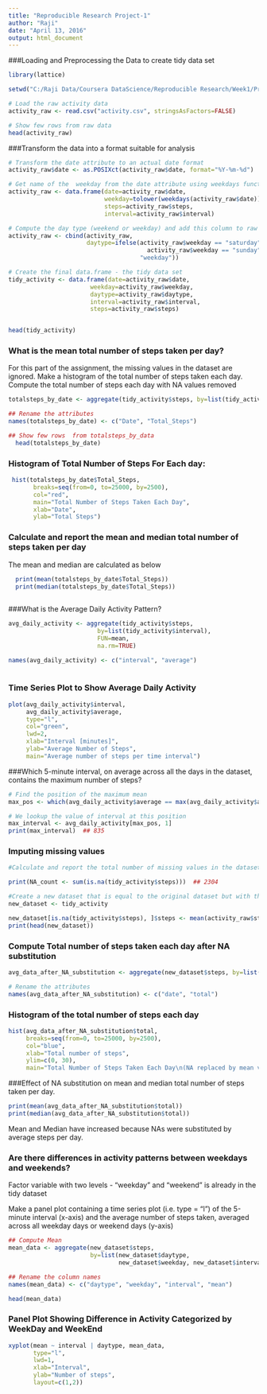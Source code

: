 ---
title: "Reproducible Research Project-1"
author: "Raji"
date: "April 13, 2016"
output: html_document
---


###Loading and Preprocessing the Data to create tidy data set 

```{r}
library(lattice)

setwd("C:/Raji Data/Coursera DataScience/Reproducible Research/Week1/Project1/activity")

# Load the raw activity data
activity_raw <- read.csv("activity.csv", stringsAsFactors=FALSE)

# Show few rows from raw data
head(activity_raw)

```

###Transform the data into a format suitable for analysis

```{r}
# Transform the date attribute to an actual date format
activity_raw$date <- as.POSIXct(activity_raw$date, format="%Y-%m-%d")

# Get name of the  weekday from the date attribute using weekdays function and add to the raw data
activity_raw <- data.frame(date=activity_raw$date, 
                           weekday=tolower(weekdays(activity_raw$date)), 
                           steps=activity_raw$steps, 
                           interval=activity_raw$interval)

# Compute the day type (weekend or weekday) and add this column to raw data
activity_raw <- cbind(activity_raw, 
                      daytype=ifelse(activity_raw$weekday == "saturday" | 
                                       activity_raw$weekday == "sunday", "weekend", 
                                     "weekday"))

# Create the final data.frame - the tidy data set
tidy_activity <- data.frame(date=activity_raw$date, 
                       weekday=activity_raw$weekday, 
                       daytype=activity_raw$daytype, 
                       interval=activity_raw$interval,
                       steps=activity_raw$steps)


head(tidy_activity)

```

### What is the mean total number of steps taken per day?

For this part of the assignment,  the missing values in the dataset are ignored.
Make a histogram of the total number of steps taken each day.
Compute the total number of steps each day with NA values removed

```{r}
totalsteps_by_date <- aggregate(tidy_activity$steps, by=list(tidy_activity$date), FUN=sum, na.rm=TRUE)

## Rename the attributes
names(totalsteps_by_date) <- c("Date", "Total_Steps")

## Show few rows  from totalsteps_by_data 
  head(totalsteps_by_date)
```

### Histogram of Total Number of Steps For Each day:

```{r, echo=FALSE}
 hist(totalsteps_by_date$Total_Steps,
       breaks=seq(from=0, to=25000, by=2500), 
       col="red", 
       main="Total Number of Steps Taken Each Day",
       xlab="Date",
       ylab="Total Steps") 
```

### Calculate and report the mean and median total number of steps taken per day
The mean and median are calculated as below
```{r}
  print(mean(totalsteps_by_date$Total_Steps)) 
  print(median(totalsteps_by_date$Total_Steps))
  
```


###What is the Average Daily Activity Pattern?
```{r}
avg_daily_activity <- aggregate(tidy_activity$steps, 
                         by=list(tidy_activity$interval), 
                         FUN=mean, 
                         na.rm=TRUE)

names(avg_daily_activity) <- c("interval", "average")
  
```
### Time Series Plot to Show Average Daily Activity
```{r, echo=FALSE}
plot(avg_daily_activity$interval, 
     avg_daily_activity$average, 
     type="l", 
     col="green", 
     lwd=2, 
     xlab="Interval [minutes]", 
     ylab="Average Number of Steps", 
     main="Average number of steps per time interval")
```

###Which 5-minute interval, on average across all the days in the dataset, contains the maximum number of steps?
```{r}
# Find the position of the maximum mean
max_pos <- which(avg_daily_activity$average == max(avg_daily_activity$average ))

# We lookup the value of interval at this position
max_interval <- avg_daily_activity[max_pos, 1]
print(max_interval)  ## 835

```
### Imputing missing values
```{r}
#Calculate and report the total number of missing values in the dataset (i.e. the total number of rows with NAs)

print(NA_count <- sum(is.na(tidy_activity$steps)))  ## 2304

#Create a new dataset that is equal to the original dataset but with the missing data filled in with the mean of steps
new_dataset <- tidy_activity

new_dataset[is.na(tidy_activity$steps), ]$steps <- mean(activity_raw$steps, na.rm = TRUE)
print(head(new_dataset))

```
### Compute Total number of steps taken each day after NA substitution
```{r}
avg_data_after_NA_substitution <- aggregate(new_dataset$steps, by=list(new_dataset$date), FUN=sum)

# Rename the attributes
names(avg_data_after_NA_substitution) <- c("date", "total")

```
### Histogram of the total number of steps each day
```{r, echo=FALSE}
hist(avg_data_after_NA_substitution$total, 
     breaks=seq(from=0, to=25000, by=2500),
     col="blue", 
     xlab="Total number of steps", 
     ylim=c(0, 30), 
     main="Total Number of Steps Taken Each Day\n(NA replaced by mean value)")
```

###Effect of NA substitution on mean and median total number of steps taken per day.

```{r}
print(mean(avg_data_after_NA_substitution$total))  
print(median(avg_data_after_NA_substitution$total)) 

```

Mean and Median have increased because NAs were substituted by average steps per day.


### Are there differences in activity patterns between weekdays and weekends?

Factor variable with two levels - "weekday" and "weekend"   is already in the tidy dataset

Make a panel plot containing a time series plot (i.e. type = "l") of the 5-minute interval (x-axis) and the average number of steps taken, averaged across all weekday days or weekend days (y-axis)

```{r}
## Compute Mean
mean_data <- aggregate(new_dataset$steps, 
                       by=list(new_dataset$daytype, 
                               new_dataset$weekday, new_dataset$interval), mean)

## Rename the column names
names(mean_data) <- c("daytype", "weekday", "interval", "mean")

head(mean_data)

```
### Panel Plot Showing Difference in Activity Categorized by WeekDay and WeekEnd

```{r, echo=FALSE}

xyplot(mean ~ interval | daytype, mean_data, 
       type="l", 
       lwd=1, 
       xlab="Interval", 
       ylab="Number of steps", 
       layout=c(1,2))
```



